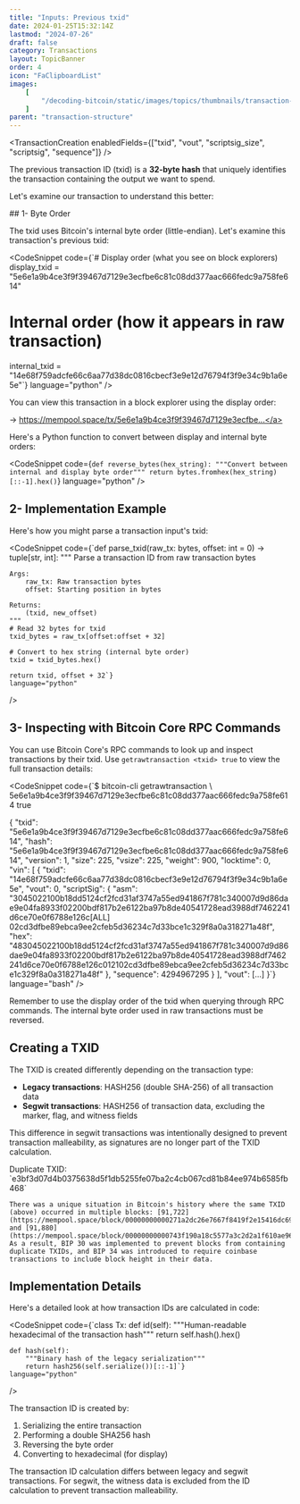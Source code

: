 ```yaml
---
title: "Inputs: Previous txid"
date: 2024-01-25T15:32:14Z
lastmod: "2024-07-26"
draft: false
category: Transactions
layout: TopicBanner
order: 4
icon: "FaClipboardList"
images:
    [
        "/decoding-bitcoin/static/images/topics/thumbnails/transaction-module/fees-thumbnail-prevtxid.jpg"
    ]
parent: "transaction-structure"
---
```


<TransactionCreation
    enabledFields={["txid", "vout", "scriptsig_size", "scriptsig", "sequence"]}
/>

The previous transaction ID (txid) is a **32-byte hash** that uniquely identifies the transaction containing the output we want to spend.

Let's examine our transaction to understand this better:

<div className="dark:hidden w-full rounded-xl overflow-hidden">
    <SvgDisplay
        src="/decoding-bitcoin/static/images/topics/transactions/fees/fees_11_txid.png"
        width="100%"
        height="auto"
    />
</div>
<div className="hidden dark:block w-full rounded-xl overflow-hidden">
    <SvgDisplay
        src="/decoding-bitcoin/static/images/topics/transactions/fees/fees_11_txid.png"
        width="100%"
        height="auto"
    />
</div>
## 1- Byte Order

The txid uses Bitcoin's internal byte order (little-endian). Let's examine this transaction's previous txid:

<CodeSnippet
    code={`# Display order (what you see on block explorers)
display_txid = "5e6e1a9b4ce3f9f39467d7129e3ecfbe6c81c08dd377aac666fedc9a758fe614"

# Internal order (how it appears in raw transaction)

internal_txid = "14e68f759adcfe66c6aa77d38dc0816cbecf3e9e12d76794f3f9e34c9b1a6e5e"`}
language="python"
/>

You can view this transaction in a block explorer using the display order:

-> <a href="https://mempool.space/tx/5e6e1a9b4ce3f9f39467d7129e3ecfbe6c81c08dd377aac666fedc9a758fe614" target="_blank">https://mempool.space/tx/5e6e1a9b4ce3f9f39467d7129e3ecfbe...</a>

<ExpandableAlert title="Converting between byte orders" type="info">
Here's a Python function to convert between display and internal byte orders:

<CodeSnippet
    code={`def reverse_bytes(hex_string):
    """Convert between internal and display byte order"""
    return bytes.fromhex(hex_string)[::-1].hex()`}
    language="python"
/>
</ExpandableAlert>

## 2- Implementation Example

Here's how you might parse a transaction input's txid:

<CodeSnippet
    code={`def parse_txid(raw_tx: bytes, offset: int = 0) -> tuple[str, int]:
    """
    Parse a transaction ID from raw transaction bytes
    
    Args:
        raw_tx: Raw transaction bytes
        offset: Starting position in bytes
        
    Returns:
        (txid, new_offset)
    """
    # Read 32 bytes for txid
    txid_bytes = raw_tx[offset:offset + 32]
    
    # Convert to hex string (internal byte order)
    txid = txid_bytes.hex()
    
    return txid, offset + 32`}
    language="python"
/>

## 3- Inspecting with Bitcoin Core RPC Commands

You can use Bitcoin Core's RPC commands to look up and inspect transactions by their txid. Use `getrawtransaction <txid> true` to view the full transaction details:

<CodeSnippet
    code={`$ bitcoin-cli getrawtransaction \\
    5e6e1a9b4ce3f9f39467d7129e3ecfbe6c81c08dd377aac666fedc9a758fe614 true

{
"txid": "5e6e1a9b4ce3f9f39467d7129e3ecfbe6c81c08dd377aac666fedc9a758fe614",
"hash": "5e6e1a9b4ce3f9f39467d7129e3ecfbe6c81c08dd377aac666fedc9a758fe614",
"version": 1,
"size": 225,
"vsize": 225,
"weight": 900,
"locktime": 0,
"vin": [
{
"txid": "14e68f759adcfe66c6aa77d38dc0816cbecf3e9e12d76794f3f9e34c9b1a6e5e",
"vout": 0,
"scriptSig": {
"asm": "3045022100b18dd5124cf2fcd31af3747a55ed941867f781c340007d9d86dae9e04fa8933f02200bdf817b2e6122ba97b8de40541728ead3988df7462241d6ce70e0f6788e126c[ALL] 02cd3dfbe89ebca9ee2cfeb5d36234c7d33bce1c329f8a0a318271a48f",
"hex": "483045022100b18dd5124cf2fcd31af3747a55ed941867f781c340007d9d86dae9e04fa8933f02200bdf817b2e6122ba97b8de40541728ead3988df7462241d6ce70e0f6788e126c012102cd3dfbe89ebca9ee2cfeb5d36234c7d33bce1c329f8a0a318271a48f"
},
"sequence": 4294967295
}
],
"vout": [...]
}`}
language="bash"
/>

<ExpandableAlert title="Note" type="info">
    Remember to use the display order of the txid when querying through RPC
    commands. The internal byte order used in raw transactions must be reversed.
</ExpandableAlert>

## Creating a TXID

The TXID is created differently depending on the transaction type:

-   **Legacy transactions**: HASH256 (double SHA-256) of all transaction data
-   **Segwit transactions**: HASH256 of transaction data, excluding the marker, flag, and witness fields

This difference in segwit transactions was intentionally designed to prevent transaction malleability, as signatures are no longer part of the TXID calculation.

<ExpandableAlert title="Historical Note" type="info">
    Duplicate TXID: `e3bf3d07d4b0375638d5f1db5255fe07ba2c4cb067cd81b84ee974b6585fb468`

    There was a unique situation in Bitcoin's history where the same TXID (above) occurred in multiple blocks: [91,722](https://mempool.space/block/00000000000271a2dc26e7667f8419f2e15416dc6955e5a6c6cdf3f2574dd08e) and [91,880](https://mempool.space/block/00000000000743f190a18c5577a3c2d2a1f610ae9601ac046a38084ccb7cd721). As a result, BIP 30 was implemented to prevent blocks from containing duplicate TXIDs, and BIP 34 was introduced to require coinbase transactions to include block height in their data.
</ExpandableAlert>

## Implementation Details

Here's a detailed look at how transaction IDs are calculated in code:

<CodeSnippet
    code={`class Tx:
    def id(self):
        """Human-readable hexadecimal of the transaction hash"""
        return self.hash().hex()

    def hash(self):
        """Binary hash of the legacy serialization"""
        return hash256(self.serialize())[::-1]`}
    language="python"

/>

The transaction ID is created by:

1. Serializing the entire transaction
2. Performing a double SHA256 hash
3. Reversing the byte order
4. Converting to hexadecimal (for display)

<ExpandableAlert title="Note" type="info">
    The transaction ID calculation differs between legacy and segwit
    transactions. For segwit, the witness data is excluded from the ID
    calculation to prevent transaction malleability.
</ExpandableAlert>
